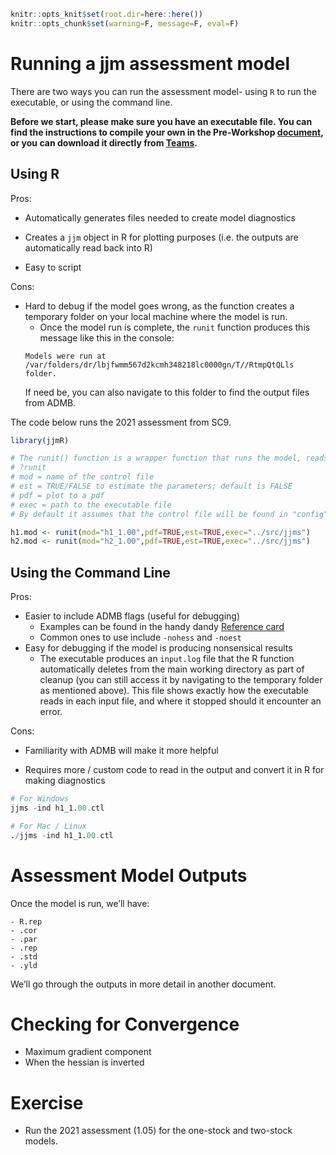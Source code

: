 
```r
knitr::opts_knit$set(root.dir=here::here())
knitr::opts_chunk$set(warning=F, message=F, eval=F)
```

# Running a jjm assessment model
There are two ways you can run the assessment model- using `R` to run the executable, or using the command line.

**Before we start, please make sure you have an executable file. You can find the instructions to compile your own in the Pre-Workshop [document](https://southpacificrfmo.sharepoint.com/:f:/r/sites/SPRFMOSC10/Shared%20Documents/Jack%20Mackerel/JJM%20Workshop/Documents?csf=1&web=1&e=v9hiV4), or you can download it directly from [Teams](https://southpacificrfmo.sharepoint.com/:f:/r/sites/SPRFMOSC10/Shared%20Documents/Jack%20Mackerel/JJM%20Workshop/src?csf=1&web=1&e=cXKA29).**

## Using R
Pros:

- Automatically generates files needed to create model diagnostics

- Creates a `jjm` object in R for plotting purposes (i.e. the outputs are automatically read back into R)

- Easy to script

Cons:

- Hard to debug if the model goes wrong, as the function creates a temporary folder on your local machine where the model is run.
    - Once the model run is complete, the `runit` function produces this message like this in the console:

    ```
    Models were run at /var/folders/dr/lbjfwmm567d2kcmh348218lc0000gn/T//RtmpQtQLls folder.
    ```

    If need be, you can also navigate to this folder to find the output files from ADMB.

The code below runs the 2021 assessment from SC9.

```r
library(jjmR)

# The runit() function is a wrapper function that runs the model, reads the output, and plots the runs.
# ?runit
# mod = name of the control file
# est = TRUE/FALSE to estimate the parameters; default is FALSE
# pdf = plot to a pdf
# exec = path to the executable file
# By default it assumes that the control file will be found in "config", data file in "input", and the output will be written to a "results" folder. This function is thus best run when in the jjm/assessment folder.

h1.mod <- runit(mod="h1_1.00",pdf=TRUE,est=TRUE,exec="../src/jjms")
h2.mod <- runit(mod="h2_1.00",pdf=TRUE,est=TRUE,exec="../src/jjms")
```

## Using the Command Line
Pros:

- Easier to include ADMB flags (useful for debugging)
    - Examples can be found in the handy dandy [Reference card](http://www.admb-project.org/docs/refcards/admb-additional-reference-card.pdf)
    - Common ones to use include `-nohess` and `-noest`

- Easy for debugging if the model is producing nonsensical results
    - The executable produces an  `input.log` file that the R function automatically deletes from the main working directory as part of cleanup (you can still access it by navigating to the temporary folder as mentioned above). This file shows exactly how the executable reads in each input file, and where it stopped should it encounter an error.

Cons:

- Familiarity with ADMB will make it more helpful

- Requires more / custom code to read in the output and convert it in R for making diagnostics

```r
# For Windows
jjms -ind h1_1.00.ctl

# For Mac / Linux
./jjms -ind h1_1.00.ctl
```

# Assessment Model Outputs

Once the model is run, we'll have:

```
- R.rep
- .cor
- .par
- .rep
- .std
- .yld
```

We'll go through the outputs in more detail in another document.

# Checking for Convergence
- Maximum gradient component
- When the hessian is inverted

# Exercise
- Run the 2021 assessment (1.05) for the one-stock and two-stock models.

